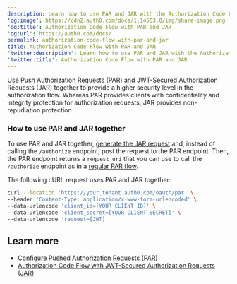 ```yaml
---
description: Learn how to use PAR and JAR with the Authorization Code Flow.
'og:image': https://cdn2.auth0.com/docs/1.14553.0/img/share-image.png
'og:title': Authorization Code Flow with PAR and JAR
'og:url': https://auth0.com/docs/
permalink: authorization-code-flow-with-par-and-jar
title: Authorization Code Flow with PAR and JAR
'twitter:description': Learn how to use PAR and JAR with the Authorization Code Flow.
'twitter:title': Authorization Code Flow with PAR and JAR
---
```

Use Push Authorization Requests (PAR) and <Tooltip tip="JSON Web Token (JWT): Standard ID Token format (and often Access Token format) used to represent claims securely between two parties." cta="View Glossary" href="/docs/glossary?term=JWT">JWT</Tooltip>-Secured Authorization Requests (JAR) together to provide a higher security level in the <Tooltip tip="JSON Web Token (JWT): Standard ID Token format (and often Access Token format) used to represent claims securely between two parties." cta="View Glossary" href="/docs/glossary?term=authorization+flow">authorization flow</Tooltip>. Whereas PAR provides clients with confidentiality and integrity protection for authorization requests, JAR provides non-repudiation protection.

### How to use PAR and JAR together

To use PAR and JAR together, [generate the JAR request](/docs/get-started/authentication-and-authorization-flow/authorization-code-flow/authorization-code-flow-with-jar) and, instead of calling the `/authorize` endpoint, post the request to the PAR endpoint. Then, the PAR endpoint returns a `request_uri` that you can use to call the `/authorize` endpoint as in a [regular PAR flow](/docs/get-started/authentication-and-authorization-flow/authorization-code-flow/authorization-code-flow-with-par).

The following cURL request uses PAR and JAR together:

```bash lines
curl --location 'https://your_tenant.auth0.com/oauth/par' \
--header 'Content-Type: application/x-www-form-urlencoded' \
--data-urlencode 'client_id=[YOUR CLIENT ID]' \
--data-urlencode 'client_secret=[YOUR CLIENT SECRET]' \
--data-urlencode 'request=[JWT]'
```






## Learn more

* [Configure Pushed Authorization Requests (PAR)](/docs/get-started/applications/configure-par)
* [Authorization Code Flow with JWT-Secured Authorization Requests (JAR)](/docs/get-started/authentication-and-authorization-flow/authorization-code-flow/authorization-code-flow-with-jar)